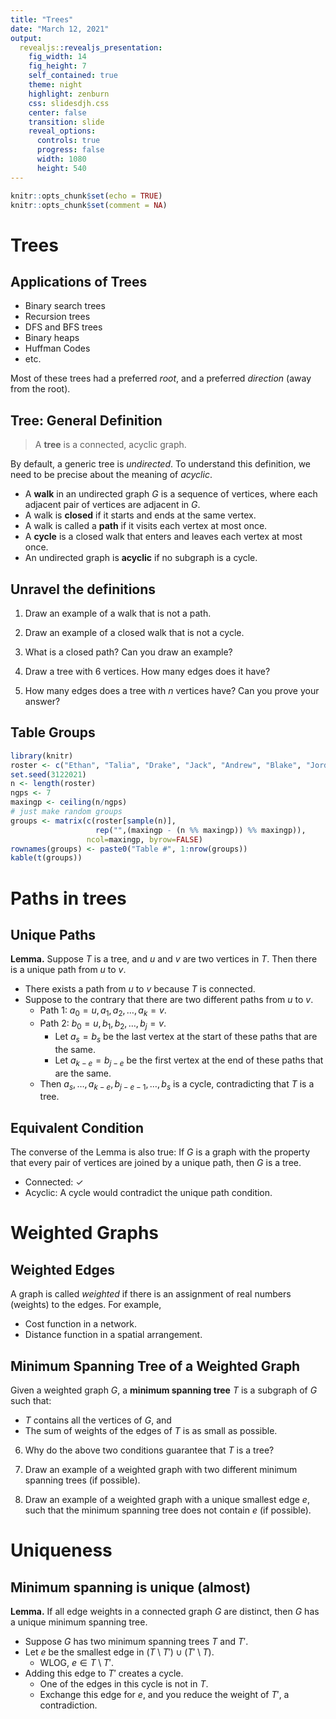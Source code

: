 ```yaml
---
title: "Trees"
date: "March 12, 2021"
output: 
  revealjs::revealjs_presentation:
    fig_width: 14
    fig_height: 7
    self_contained: true
    theme: night
    highlight: zenburn
    css: slidesdjh.css
    center: false
    transition: slide
    reveal_options:
      controls: true
      progress: false
      width: 1080
      height: 540
---
```


```r
knitr::opts_chunk$set(echo = TRUE)
knitr::opts_chunk$set(comment = NA)
```

# Trees

## Applications of Trees

- Binary search trees
- Recursion trees
- DFS and BFS trees
- Binary heaps
- Huffman Codes
- etc.

Most of these trees had a preferred *root*, and a preferred *direction* (away from the root).

## Tree: General Definition

> A **tree** is a connected, acyclic graph.

By default, a generic tree is *undirected*. To understand this definition, we need to be precise about the meaning of *acyclic*.

- A **walk** in an undirected graph $G$ is a sequence of vertices, where each
adjacent pair of vertices are adjacent in $G$.
- A walk is **closed** if it starts and ends at the same vertex. 
- A walk is called a **path** if it visits each vertex at most once.
- A **cycle** is a closed walk that enters and leaves each vertex at most once.
- An undirected graph is **acyclic** if no subgraph is a cycle.

## Unravel the definitions

1. Draw an example of a walk that is not a path.

2. Draw an example of a closed walk that is not a cycle.

3. What is a closed path? Can you draw an example?

4. Draw a tree with 6 vertices. How many edges does it have?

5. How many edges does a tree with $n$ vertices have? Can you prove your answer?

## Table Groups

```r
library(knitr)
roster <- c("Ethan", "Talia", "Drake", "Jack", "Andrew", "Blake", "Jordan", "Graham", "Kevin", "Logan", "Claire", "Bri", "Trevor", "James", "Kristen", "Levi", "Grace", "John", "Isaac", "Josiah", "Nathan")
set.seed(3122021) 
n <- length(roster)
ngps <- 7
maxingp <- ceiling(n/ngps)
# just make random groups
groups <- matrix(c(roster[sample(n)], 
                   rep("",(maxingp - (n %% maxingp)) %% maxingp)), 
                 ncol=maxingp, byrow=FALSE)
rownames(groups) <- paste0("Table #", 1:nrow(groups))
kable(t(groups))
```

# Paths in trees

## Unique Paths

**Lemma.** Suppose $T$ is a tree, and $u$ and $v$ are two vertices in $T$. Then there is a unique path from $u$ to $v$.

- There exists a path from $u$ to $v$ because $T$ is connected.
- Suppose to the contrary that there are two different paths from $u$ to $v$.
    - Path 1: $a_0 = u, a_1, a_2, \ldots, a_k = v$.
    - Path 2: $b_0 = u, b_1, b_2, \ldots, b_j = v$.
        - Let $a_s = b_s$ be the last vertex at the start of these paths that are the same.
        - Let $a_{k-e} = b_{j-e}$ be the first vertex at the end of these paths that are the same.
    - Then $a_s, \ldots, a_{k-e}, b_{j-e-1}, \ldots, b_s$ is a cycle, contradicting that $T$ is a tree.

## Equivalent Condition

The converse of the Lemma is also true: If $G$ is a graph with the property that every pair of vertices are joined by a unique path, then $G$ is a tree.

- Connected: $\checkmark$
- Acyclic: A cycle would contradict the unique path condition.

# Weighted Graphs

## Weighted Edges

A graph is called *weighted* if there is an assignment of real numbers (weights) to the edges.  For example,

- Cost function in a network.
- Distance function in a spatial arrangement.

## Minimum Spanning Tree of a Weighted Graph

Given a weighted graph $G$, a **minimum spanning tree** $T$ is a subgraph of $G$ such that:

- $T$ contains all the vertices of $G$, and
- The sum of weights of the edges of $T$ is as small as possible.

6.  Why do the above two conditions guarantee that $T$ is a tree?

7. Draw an example of a weighted graph with two different minimum spanning trees (if possible).

8. Draw an example of a weighted graph with a unique smallest edge $e$, such that the minimum spanning tree does not contain $e$ (if possible).

# Uniqueness

## Minimum spanning is unique (almost)

**Lemma.** If all edge weights in a connected graph $G$ are distinct, then $G$ has a unique minimum spanning tree.

- Suppose $G$ has two minimum spanning trees $T$ and $T'$.
- Let $e$ be the smallest edge in $(T\setminus T')\cup(T'\setminus T)$.
    - WLOG, $e\in T\setminus T'$.
- Adding this edge to $T'$ creates a cycle.
    - One of the edges in this cycle is not in $T$.
    - Exchange this edge for $e$, and you reduce the weight of $T'$, a contradiction.

